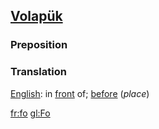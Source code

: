 ==[[Volapük]]==
===Preposition===
===Translation===
[[English]]: in [[front]] of; [[before]] (''place'')

[[fr:fo]]
[[gl:Fo]]